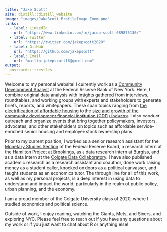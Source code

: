 ```yaml
---
title: "Jake Scott"
site: distill::distill_website
image: "images/JakeScott_ProfileImage_Zoom.png"
links:
  - label: LinkedIn
    url: "https://www.linkedin.com/in/jacob-scott-689875130/"
  - label: Twitter
    url: "https://twitter.com/jakepscott2020"
  - label: GitHub
    url: "https://github.com/jakepscott"
  - label: Email
    url: "mailto:jakepscott16@gmail.com"
output:
  postcards::trestles 
---
```


Welcome to my personal website! I currently work as a [Community Development Analyst](https://www.newyorkfed.org/outreach-and-education/staff) at the Federal Reserve Bank of New York. Here, I combine original data analysis with insights gathered from interviews, roundtables, and working groups with experts and stakeholders to generate briefs, reports, and whitepapers. These span topics ranging from [the electrification of affordable housing](https://www.newyorkfed.org/outreach-and-education/climate/fed-affordable-housing-and-energy-transition) to the [size and growth of the community development financial institution (CDFI) industry](https://www.newyorkfed.org/outreach-and-education/household-financial-stability/sizing-the-cdfi-market-understanding-industry-growth). I also conduct outreach and organize events that bring together policymakers, investors, advocates, and other stakeholders on topics such as affordable service-enriched senior housing and employee stock ownership plans. 


Prior to my current position, I worked as a senior research assistant for the [Monetary Studies Section](https://www.federalreserve.gov/econres/mams-staff.htm) of the Federal Reserve Board, a research intern at the [Hamilton Project at Brookings](https://www.hamiltonproject.org/), as a data research intern at [Burgiss](https://www.burgiss.com/), and as a data intern at the [Colgate Data Collaboratory](https://www.colgate.edu/about/campus-services-and-resources/data-science-collaboratory). I have also published academic research as a research assistant and coauthor, done work raising money as a student caller, knocked on doors as a political canvasser, and taught students as an economics tutor. The through line for all of this work, as well as my personal projects, is a deep interest in using data to understand and impact the world, particularly in the realm of public policy, urban planning, and the economy. 

I am a proud member of the Colgate University class of 2020, where I studied economics and political science.

Outside of work, I enjoy reading, watching the Giants, Mets, and Sixers, and exploring NYC. Please feel free to reach out if you have any questions about my work or if you just want to chat about R or anything else!
